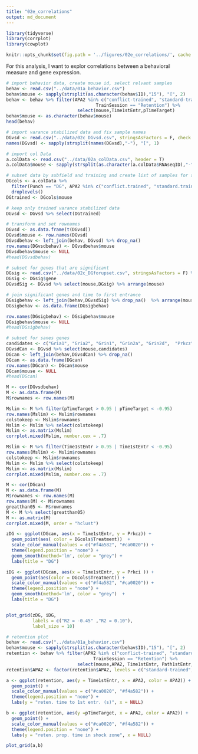 ```yaml
---
title: "02e_correlations"
output: md_document
---
```


```r
library(tidyverse) 
library(corrplot)
library(cowplot)

knitr::opts_chunk$set(fig.path = '../figures/02e_correlations/', cache = F)
```    
For this analysis, I want to explor correlations between a behavioral measure and gene expression.

```r
# import behavior data, create mouse id, select relvant samples
behav <- read.csv("../data/01a_behavior.csv") 
behav$mouse <- sapply(strsplit(as.character(behav$ID),"15"), "[", 2)
behav <- behav %>% filter(APA2 %in% c("conflict-trained", "standard-trained"),
                                  TrainSession == "Retention") %>% 
                           select(mouse,Time1stEntr,pTimeTarget) 
behav$mouse <- as.character(behav$mouse)
head(behav)
```

```r
# import varance stabilized data and fix sample names
DGvsd <- read.csv("../data/02c_DGvsd.csv", stringsAsFactors = F, check.names = F, row.names = 1) 
names(DGvsd) <- sapply(strsplit(names(DGvsd),"-"), "[", 1)

# import col Data 
a.colData <- read.csv("../data/02a_colData.csv", header = T)
a.colData$mouse <- sapply(strsplit(as.character(a.colData$RNAseqID),"-"), "[", 1)

# subset data by subfield and training and create list of samples for substting
DGcols <- a.colData %>% 
  filter(Punch == "DG", APA2 %in% c("conflict.trained", "standard.trained")) %>% 
  droplevels()
DGtrained <- DGcols$mouse

# keep only trained varance stabilized data
DGvsd <- DGvsd %>% select(DGtrained)

# transform and set rownames
DGvsd <- as.data.frame(t(DGvsd))
DGvsd$mouse <- row.names(DGvsd)
DGvsdbehav <- left_join(behav, DGvsd) %>% drop_na()
row.names(DGvsdbehav) <- DGvsdbehav$mouse
DGvsdbehav$mouse <- NULL
#head(DGvsdbehav)
```



```r
# subset for genes that are significant
DGsig <- read.csv("../data/02c_DGforupset.csv", stringsAsFactors = F) %>% select(gene) %>% droplevels()
DGsig <- DGsig$gene
DGvsdSig <- DGvsd %>% select(mouse,DGsig) %>% arrange(mouse)

# join significant genes and time to first entrance
DGsigbehav <- left_join(behav,DGvsdSig) %>% drop_na()  %>% arrange(mouse)
DGsigbehav <- as.data.frame(DGsigbehav)

row.names(DGsigbehav) <- DGsigbehav$mouse 
DGsigbehav$mouse <- NULL
#head(DGsigbehav)
```

```r
# subset for sanes genes
candidates <- c("Gria1", "Gria2", "Grin1", "Grin2a", "Grin2d",  "Prkcz" , "Prkci", "Wwc1")
DGvsdCan <- DGvsd %>% select(mouse,candidates)
DGcan <- left_join(behav,DGvsdCan) %>% drop_na()
DGcan <- as.data.frame(DGcan)
row.names(DGcan) <- DGcan$mouse 
DGcan$mouse <- NULL
#head(DGcan)
```

```r
M <- cor(DGvsdbehav)
M <- as.data.frame(M)
M$rownames <- row.names(M)

Mslim <- M %>% filter(pTimeTarget > 0.95 | pTimeTarget < -0.95)
row.names(Mslim) <- Mslim$rownames
colstokeep <- Mslim$rownames
Mslim <- Mslim %>% select(colstokeep)
Mslim <- as.matrix(Mslim)
corrplot.mixed(Mslim, number.cex = .7)

Mslim <- M %>% filter(Time1stEntr > 0.95 | Time1stEntr < -0.95)
row.names(Mslim) <- Mslim$rownames
colstokeep <- Mslim$rownames
Mslim <- Mslim %>% select(colstokeep)
Mslim <- as.matrix(Mslim)
corrplot.mixed(Mslim, number.cex = .7)

M <- cor(DGcan)
M <- as.data.frame(M)
M$rownames <- row.names(M)
row.names(M) <- M$rownames
greatthan05 <- M$rownames
M <- M %>% select(greatthan05)
M <- as.matrix(M)
corrplot.mixed(M, order = "hclust")
```




```r
zDG <- ggplot(DGcan, aes(x = Time1stEntr, y = Prkcz)) +
  geom_point(aes( color = DGcols$Treatment))  +
  scale_color_manual(values = c("#f4a582", "#ca0020")) +
  theme(legend.position = "none") +
  geom_smooth(method='lm', color = "grey") +
  labs(title = "DG")

iDG <- ggplot(DGcan, aes(x = Time1stEntr, y = Prkci )) +
  geom_point(aes(color = DGcols$Treatment)) + 
  scale_color_manual(values = c("#f4a582", "#ca0020")) +
  theme(legend.position = "none") +
  geom_smooth(method='lm', color = "grey")  +
  labs(title = "DG")


plot_grid(zDG, iDG, 
          labels = c("R2 = -0.45" ,"R2 = 0.10"), 
          label_size = 10)
```


```r
# retention plot
behav <- read.csv("../data/01a_behavior.csv") 
behav$mouse <- sapply(strsplit(as.character(behav$ID),"15"), "[", 2)
retention <- behav %>% filter(APA2 %in% c("conflict-trained", "standard-trained"),
                                 TrainSession == "Retention") %>% 
                           select(mouse,APA2, Time1stEntr, Path1stEntr, pTimeTarget)
retention$APA2 <- factor(retention$APA2, levels = c("standard-trained", "conflict-trained"))

a <- ggplot(retention, aes(y = Time1stEntr, x = APA2, color = APA2)) +
  geom_point() + 
  scale_color_manual(values = c("#ca0020", "#f4a582")) +
  theme(legend.position = "none") +
  labs(y = "reten. time to 1st entr. (s)", x = NULL)

b <- ggplot(retention, aes(y =pTimeTarget, x = APA2, color = APA2)) +
  geom_point() + 
  scale_color_manual(values = c("#ca0020", "#f4a582")) +
  theme(legend.position = "none") +
  labs(y = "reten. prop. time in shock zone", x = NULL)

plot_grid(a,b)
```
